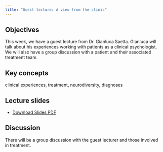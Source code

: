 ```yaml
---
title: "Guest lecture: A view from the clinic"
---
```


## Objectives

This week, we have a guest lecture from Dr. Gianluca Saetta. Gianluca will talk about his experiences working with patients as a clinical psychologist. We will also have a group discussion with a patient and their associated treatment team.

::: {.callout-note icon="false"}
## Key concepts
clinical experiences, treatment, neurodiversity, diagnoses 

:::

## Lecture slides

- [Download Slides PDF](slides/week10/10_clinic_slides.pdf){download="10_clinic_slides.pdf"}

## Discussion 

There will be a group discussion with the guest lecturer and those involved in treatment.
